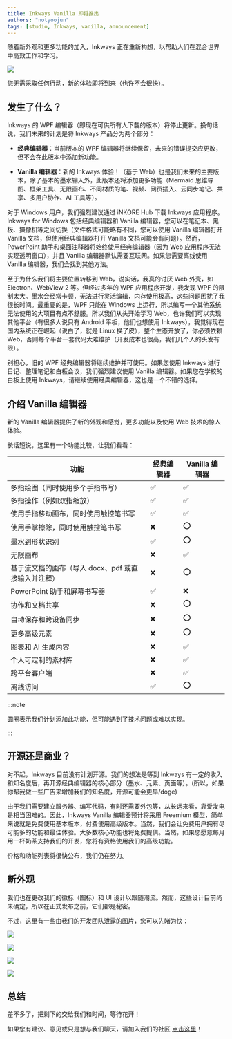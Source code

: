 ---
title: Inkways Vanilla 即将推出
authors: "notyoojun"
tags: [studio, Inkways, vanilla, announcement]
---

随着新外观和更多功能的加入，Inkways 正在重新构想，以帮助人们在混合世界中高效工作和学习。

![](new-editor-coming-soon.jpg)

您无需采取任何行动，新的体验即将到来（也许不会很快）。

## 发生了什么？

Inkways 的 WPF 编辑器（即现在可供所有人下载的版本）将停止更新。换句话说，我们未来的计划是将 Inkways 产品分为两个部分：

- **经典编辑器**：当前版本的 WPF 编辑器将继续保留，未来的错误提交应更改，但不会在此版本中添加新功能。

- **Vanilla 编辑器**：新的 Inkways 体验！（基于 Web）也是我们未来的主要版本，除了基本的墨水输入外，此版本还将添加更多功能（Mermaid 思维导图、框架工具、无限画布、不同材质的笔、视频、网页插入、云同步笔记、共享、多用户协作、AI 工具等）。

对于 Windows 用户，我们强烈建议通过 iNKORE Hub 下载 Inkways 应用程序。Inkways for Windows 包括经典编辑器和 Vanilla 编辑器，您可以在笔记本、黑板、摄像机等之间切换（文件格式可能略有不同，您可以使用 Vanilla 编辑器打开 Vanilla 文档，但使用经典编辑器打开 Vanilla 文档可能会有问题）。然而，PowerPoint 助手和桌面注释器将始终使用经典编辑器（因为 Web 应用程序无法实现透明窗口），并且 Vanilla 编辑器默认需要互联网。如果您需要离线使用 Vanilla 编辑器，我们会找到其他方法。

至于为什么我们将主要位置转移到 Web，说实话，我真的讨厌 Web 外壳，如 Electron、WebView 2 等。但经过多年的 WPF 应用程序开发，我发现 WPF 的限制太大。墨水会经常卡顿，无法进行灵活编辑，内存使用极高，这些问题困扰了我很长时间。最重要的是，WPF 只能在 Windows 上运行，所以编写一个其他系统无法使用的大项目有点不舒服。所以我们从头开始学习 Web，也许我们可以实现其他平台（有很多人说只有 Android 平板，他们也想使用 Inkways），我觉得现在国内系统正在崛起（说白了，就是 Linux 换了皮），整个生态开放了，你必须依赖 Web，否则每个平台一套代码太难维护（开发成本也很高，我们几个人的头发有限）。

别担心，旧的 WPF 经典编辑器将继续维护并可使用。如果您使用 Inkways 进行日记、整理笔记和白板会议，我们强烈建议使用 Vanilla 编辑器。如果您在学校的白板上使用 Inkways，请继续使用经典编辑器，这也是一个不错的选择。

## 介绍 Vanilla 编辑器

新的 Vanilla 编辑器提供了新的外观和感觉，更多功能以及使用 Web 技术的惊人体验。

长话短说，这里有一个功能比较，让我们看看：

| 功能                                                                           | 经典编辑器	 | Vanilla 编辑器 |
|-----------------------------------------------------------------------------------|-----------------|----------------|
| 多指绘图（同时使用多个手指书写）                  | ✅               | ✅              |
| 多指操作（例如双指缩放）                                 | ✅               | ✅              |
| 使用手指移动画布，同时使用触控笔书写                        | ✅               | ✅              |
| 使用手掌擦除，同时使用触控笔书写                   | ❌               | ⭕              |
| 墨水到形状识别                                                          | ✅               | ⭕              |
| 无限画布                                                                   | ❌               | ✅              |
| 基于流文档的画布（导入 docx、pdf 或直接输入并注释） | ❌               | ⭕              |
| PowerPoint 助手和屏幕书写器                                           | ✅               | ❌              |
| 协作和文档共享	                                                 | ❌               | ⭕              |
| 自动保存和跨设备同步                                                   | ❌               | ⭕              |
| 更多高级元素                                                            | ❌               | ⭕              |
| 图表和 AI 生成内容                                                     | ❌               | ✅              |
| 个人可定制的素材库	                                           | ❌               | ✅              |
| 跨平台客户端                                                             | ❌               | ✅              |
| 离线访问                                                                    | ✅               | ⭕              |

:::note

圆圈表示我们计划添加此功能，但可能遇到了技术问题或难以实现。

:::

## 开源还是商业？

对不起，Inkways 目前没有计划开源。我们的想法是等到 Inkways 有一定的收入和知名度后，再开源经典编辑器的核心部分（墨水、元素、页面等）。(所以，如果你帮我做一些广告来增加我们的知名度，开源可能会更早/doge)

由于我们需要建立服务器、编写代码，有时还需要外包等，从长远来看，靠爱发电是相当困难的。因此，Inkways Vanilla 编辑器预计将采用 Freemium 模型，简单来说就是免费使用基本版本，付费使用高级版本。当然，我们会让免费用户拥有尽可能多的功能和最佳体验。大多数核心功能也将免费提供。当然，如果您愿意每月用一杯奶茶支持我们的开发，您将有资格使用我们的高级功能。

价格和功能列表将很快公布，我们仍在努力。

## 新外观

我们也在更改我们的徽标（图标）和 UI 设计以跟随潮流。然而，这些设计目前尚未确定，所以在正式发布之前，它们都是秘密。

不过，这里有一些由我们的开发团队泄露的图片，您可以先睹为快：

![](Image_1710237462954_fixed-1024x768.jpg)

![](Image_1710237476164_fixed-1024x768.jpg)

![](Image_1710237554486_fixed-1024x768.jpg)

![](IMG_20240304_182810_fixed-1024x576.jpg)

## 总结

差不多了，把剩下的交给我们和时间，等待花开！

如果您有建议、意见或只是想与我们聊天，请加入我们的社区 [点击这里](https://inkore.net/about#social)！